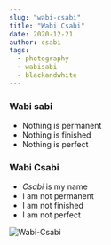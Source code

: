 ```yaml
---
slug: "wabi-csabi"
title: "Wabi Csabi"
date: 2020-12-21
author: csabi
tags:
  - photography
  - wabisabi
  - blackandwhite
---
```


### Wabi sabi

- Nothing is permanent
- Nothing is finished
- Nothing is perfect

### Wabi Csabi

- _Csabi_ is my name
- I am not permanent
- I am not finished
- I am not perfect

![Wabi-Csabi](/images/wabi-csabi-1200.jpg)
